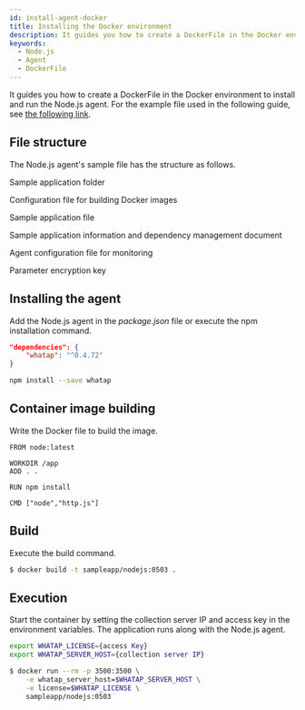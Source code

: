 ```yaml
---
id: install-agent-docker
title: Installing the Docker environment
description: It guides you how to create a DockerFile in the Docker environment to install and run the Node.js agent.
keywords:
  - Node.js
  - Agent
  - DockerFile
---
```


It guides you how to create a DockerFile in the Docker environment to install and run the Node.js agent. For the example file used in the following guide, see [the following link](https://github.com/whatap/nodejs_sample_application/tree/main/simple_http).

<Steps>

## File structure

The Node.js agent's sample file has the structure as follows.

<Filetree name="sample_http" open>

<FiletreeItem name="html/" type="folder">Sample application folder</FiletreeItem>

<FiletreeItem name="Dockerfile" type="file">Configuration file for building Docker images</FiletreeItem>

<FiletreeItem name="http.js" type="file">Sample application file</FiletreeItem>

<FiletreeItem name="package.json" type="file">Sample application information and dependency management document</FiletreeItem>

<FiletreeItem name="whatap.conf" type="file">Agent configuration file for monitoring</FiletreeItem>

<FiletreeItem name="security.conf (or paramkey.txt)" type="file">Parameter encryption key</FiletreeItem>

</Filetree>

## Installing the agent

Add the Node.js agent in the *package.json* file or execute the npm installation command.

```json title='package.json'
"dependencies": {
    "whatap": "^0.4.72"
}
```

```bash
npm install --save whatap
```

## Container image building

Write the Docker file to build the image.

```docker title='Dockerfile'
FROM node:latest

WORKDIR /app
ADD . .

RUN npm install

CMD ["node","http.js"]
```

## Build

Execute the build command.

```bash
$ docker build -t sampleapp/nodejs:0503 .
```

## Execution

Start the container by setting the collection server IP and access key in the environment variables. The application runs along with the Node.js agent.

```bash
export WHATAP_LICENSE={access Key}
export WHATAP_SERVER_HOST={collection server IP}

$ docker run --rm -p 3500:3500 \
    -e whatap_server_host=$WHATAP_SERVER_HOST \
    -e license=$WHATAP_LICENSE \
    sampleapp/nodejs:0503
```

</Steps>


<NextSteps />
